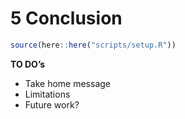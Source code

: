 # 5 Conclusion

```r
source(here::here("scripts/setup.R"))
```
__TO DO's__

* Take home message
* Limitations
* Future work?